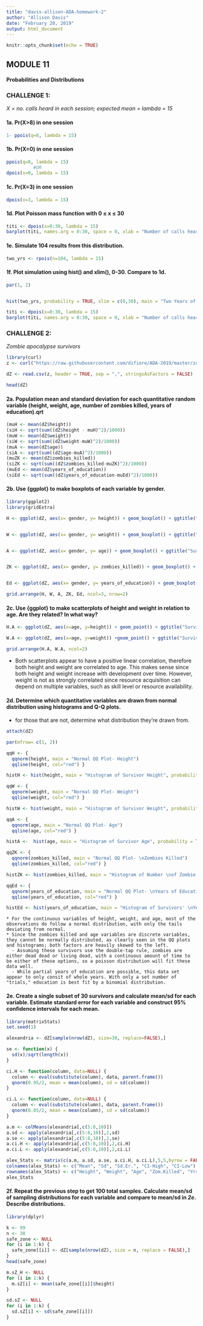 ```yaml
---
title: "davis-allison-ADA-homework-2"
author: "Allison Davis"
date: "February 20, 2019"
output: html_document
---
```


```r
knitr::opts_chunk$set(echo = TRUE)
```

## MODULE 11
#### Probabilities and Distributions

### CHALLENGE 1:
*X = no. calls heard in each session;* *expected mean = lambda = 15*

#### 1a. Pr(X>8) in one session

``` r
1- ppois(q=8, lambda = 15)

```

#### 1b. Pr(X=0) in one session

```r
ppois(q=0, lambda = 15)
          #OR
dpois(x=0, lambda = 15)

```

#### 1c. Pr(X=3) in one session

```r
dpois(x=3, lambda = 15)

```
#### 1d. Plot Poisson mass function with 0 &le; x &le; 30

```r
titi <- dpois(x=0:30, lambda = 15)
barplot(titi, names.arg = 0:30, space = 0, xlab = "Number of calls heard", ylab = "Probability of calls heard", main = "Probability Mass Function")

```

#### 1e. Simulate 104 results from this distribution.

```r
two_yrs <- rpois(n=104, lambda = 15)

```

#### 1f. Plot simulation using hist() and xlim(), 0-30. Compare to 1d.

```r
par(1, 2)


hist(two_yrs, probability = TRUE, xlim = c(0,30), main = "Two Years of Field Work", xlab = "Number of titi calls heard", ylab = "Probability of hearing calls")

titi <- dpois(x=0:30, lambda = 15)
barplot(titi, names.arg = 0:30, space = 0, xlab = "Number of calls heard", ylab = "Probability of calls heard", main = "Probability Mass Function")

```

### CHALLENGE 2:
*Zombie apocalypse survivors*
```r
library(curl)
z <- curl("https://raw.githubusercontent.com/difiore/ADA-2019/master/zombies.csv")

dZ <- read.csv(z, header = TRUE, sep = ",", stringsAsFactors = FALSE)

head(dZ)

```


#### 2a. **Population** mean and standard deviation for each quantitative random variable (height, weight, age, number of zombies killed, years of education).qrt

```r

(muH <- mean(dZ$height))
(siH <- sqrt(sum((dZ$height - muH)^2)/1000))
(muW <- mean(dZ$weight))
(siW <- sqrt(sum((dZ$weight-muW)^2)/1000))
(muA <- mean(dZ$age))
(siA <- sqrt(sum((dZ$age-muA)^2)/1000))
(muZK <- mean(dZ$zombies_killed))
(siZK <- sqrt(sum((dZ$zombies_killed-muZK)^2)/1000))
(muEd <- mean(dZ$years_of_education))
(siEd <- sqrt(sum((dZ$years_of_education-muEd)^2)/1000))

```
#### 2b. Use {ggplot} to make boxplots of each variable by gender.

```r
library(ggplot2)
library(gridExtra)

H <- ggplot(dZ, aes(x= gender, y= height)) + geom_boxplot() + ggtitle("Survivor Height") + xlab("Gender") + ylab("Height")


W <- ggplot(dZ, aes(x= gender, y= weight)) + geom_boxplot() + ggtitle("Survivor Weight") + xlab("Gender") + ylab("Weight")


A <- ggplot(dZ, aes(x= gender, y= age)) + geom_boxplot() + ggtitle("Survivor Age") + xlab("Gender") + ylab("Age")


ZK <- ggplot(dZ, aes(x= gender, y= zombies_killed)) + geom_boxplot() + ggtitle("Survivor's Kill Count") + xlab("Gender") + ylab("Zombies Killed")


Ed <- ggplot(dZ, aes(x= gender, y= years_of_education)) + geom_boxplot() + ggtitle("Survivor Education") + xlab("Gender") + ylab("Years of Education")

grid.arrange(H, W, A, ZK, Ed, ncol=3, nrow=2)

```

#### 2c. Use {ggplot} to make scatterplots of height and weight in relation to age. Are they related? In what way?

```r
H.A <- ggplot(dZ, aes(x=age, y=height)) + geom_point() + ggtitle("Survivor Height by Age") + xlab("Age") + ylab("Height") 

W.A <- ggplot(dZ, aes(x=age, y=weight)) +geom_point() + ggtitle("Survivor Weight by Age") + xlab("Age") + ylab("Weight") 

grid.arrange(H.A, W.A, ncol=2)

```
  * Both scatterplots appear to have a positive linear correlation, therefore both height and weight are correlated to age. This makes sense since both height and weight increase with development over time. However, weight is not as strongly correlated since resource acquisition can depend on multiple variables, such as skill level or resource availability. 

#### 2d. Determine which quantitative variables are drawn from normal distribution using histograms and Q-Q plots. 
  * for those that are not, determine what distribution they're drawn from.
  
```r
attach(dZ)

par(mfrow= c(1, 2))

qqH <- {
  qqnorm(height, main = "Normal QQ Plot- Height")
  qqline(height, col="red") } 

histH <- hist(height, main = "Histogram of Survivor Height", probability = TRUE)

qqW <- {
  qqnorm(weight, main = "Normal QQ Plot- Weight")
  qqline(weight, col="red") }

histW <- hist(weight, main = "Histogram of Survivor Weight", probability = TRUE)

qqA <- {
  qqnorm(age, main = "Normal QQ Plot- Age")
  qqline(age, col="red") }

histA <-  hist(age, main = "Histogram of Survivor Age", probability = TRUE)

qqZK <- {
  qqnorm(zombies_killed, main = "Normal QQ Plot- \nZombies Killed")
  qqline(zombies_killed, col="red") }

histZK <- hist(zombies_killed, main = "Histogram of Number \nof Zombie Kills", probability = TRUE)

qqEd <- {
  qqnorm(years_of_education, main = "Normal QQ Plot- \nYears of Education")
  qqline(years_of_education, col="red") }

histEd <- hist(years_of_education, main = "Histogram of Survivors' \nYears of Education", probability = TRUE)

```
    * For the continuous variables of height, weight, and age, most of the observations do follow a normal distribution, with only the tails deviating from normal. 
    * Since the zombies killed and age variables are discrete variables, they cannot be normally distributed, as clearly seen in the QQ plots and histograms; both factors are heavily skewed to the left. 
      - Assuming these survivors use the double-tap rule, zombies are either dead dead or living dead, with a continuous amount of time to be either of these options, so a poisson distribution will fit these data well.
      - While partial years of education are possible, this data set appear to only consit of whole years. With only a set number of "trials," education is best fit by a binomial distribution.
    
#### 2e. Create a single subset of 30 survivors and calculate mean/sd for each variable. Estimate standard error for each variable and construct 95% confidence intervals for each mean. 

```r
library(matrixStats)
set.seed(1)

alexandria <- dZ[sample(nrow(dZ), size=30, replace=FALSE),]

se <- function(x) {
  sd(x)/sqrt(length(x))
}

ci.H <- function(column, data=NULL) {
  column <- eval(substitute(column), data, parent.frame())
  qnorm(0.95/2, mean = mean(column), sd = sd(column))
}

ci.L <- function(column, data=NULL) {
  column <- eval(substitute(column), data, parent.frame())
  qnorm(0.05/2, mean = mean(column), sd = sd(column))
}

a.m <- colMeans(alexandria[,c(5:8,10)])
a.sd <- apply(alexandria[,c(5:8,10)],2,sd)
a.se <- apply(alexandria[,c(5:8,10)],2,se)
a.ci.H <- apply(alexandria[,c(5:8,10)],2,ci.H)
a.ci.L <- apply(alexandria[,c(5:8,10)],2,ci.L)

alex_Stats <- matrix(c(a.m, a.sd, a.se, a.ci.H, a.ci.L),5,5,byrow = FALSE)
colnames(alex_Stats) <- c("Mean", "Sd", "Sd.Er.", "CI-High", "CI-Low")
rownames(alex_Stats) <- c("Height", "Weight", "Age", "Zom.Killed", "Yrs Ed")
alex_Stats

```

#### 2f. Repeat the previous step to get 100 total samples. Calculate mean/sd of sampling distributions for each variable and compare to mean/sd in *2e*. Describe distributions.

```r
library(dplyr)

k <- 99
n <- 30
safe_zone <- NULL
for (i in 1:k) {
  safe_zone[[i]] <- dZ[sample(nrow(dZ), size = n, replace = FALSE),]
}
head(safe_zone)

m.sZ_H <- NULL
for (i in 1:k) {
  m.sZ[i] <- mean(safe_zone[[i]]$height)
}

sd.sZ <- NULL
for (i in 1:k) {
  sd.sZ[i] <- sd(safe_zone[[i]])
}

```